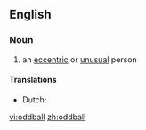 ==English==

===Noun===
{{en-noun}}

# an [[eccentric]] or [[unusual]] person

====Translations====
{{trans-top|eccentric person}}
* Dutch: {{t+|nl|kwast|}}
{{trans-mid}}
{{trans-bottom}}

[[vi:oddball]]
[[zh:oddball]]